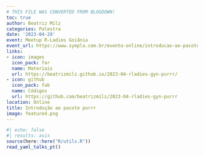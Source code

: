 ```yaml
---
# THIS FILE WAS CONVERTED FROM BLOGDOWN!
toc: true
author: Beatriz Milz
categories: Palestra
date: '2023-04-29'
event: Meetup R-Ladies Goiânia
event_url: https://www.sympla.com.br/evento-online/introducao-ao-pacote-purrr/1871113
links:
- icon: images
  icon_pack: far
  name: Materiais
  url: https://beatrizmilz.github.io/2023-04-rladies-gyn-purrr/
- icon: github
  icon_pack: fab
  name: Códigos
  url: https://github.com/beatrizmilz/2023-04-rladies-gyn-purrr
location: Online
title: Introdução ao pacote purrr
image: featured.png
---
```


```r
#| echo: false
#| results: asis
source(here::here("R/utils.R"))
read_yaml_talks_pt()
```
